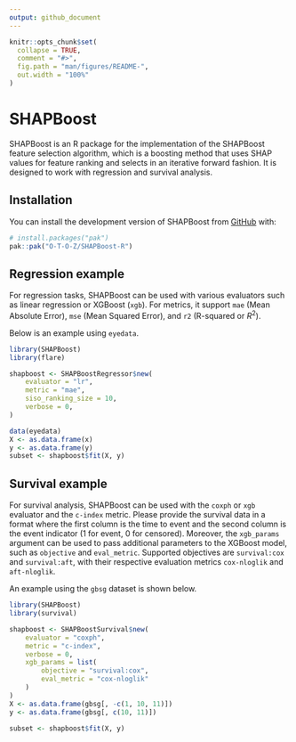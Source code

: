 ```yaml
---
output: github_document
---
```


<!-- README.md is generated from README.Rmd. Please edit that file -->

```r
knitr::opts_chunk$set(
  collapse = TRUE,
  comment = "#>",
  fig.path = "man/figures/README-",
  out.width = "100%"
)
```

# SHAPBoost

<!-- badges: start -->
<!-- badges: end -->

SHAPBoost is an R package for the implementation of the SHAPBoost feature selection algorithm, which is a
boosting method that uses SHAP values for feature ranking and selects in an iterative forward fashion. 
It is designed to work with regression and survival analysis.

## Installation

You can install the development version of SHAPBoost from [GitHub](https://github.com/O-T-O-Z/SHAPBoost-R) with:

``` r
# install.packages("pak")
pak::pak("O-T-O-Z/SHAPBoost-R")
```

## Regression example

For regression tasks, SHAPBoost can be used with various evaluators such as linear regression or XGBoost (`xgb`). 
For metrics, it support `mae` (Mean Absolute Error), `mse` (Mean Squared Error), and `r2` (R-squared or $R^{2}$). 

Below is an example using `eyedata`.

```r
library(SHAPBoost)
library(flare)

shapboost <- SHAPBoostRegressor$new(
    evaluator = "lr",
    metric = "mae",
    siso_ranking_size = 10,
    verbose = 0,
)

data(eyedata)
X <- as.data.frame(x)
y <- as.data.frame(y)
subset <- shapboost$fit(X, y)
```

## Survival example
For survival analysis, SHAPBoost can be used with the `coxph` or `xgb` evaluator and the `c-index` metric.
Please provide the survival data in a format where the first column is the time to event and the second column is the event indicator (1 for event, 0 for censored).
Moreover, the `xgb_params` argument can be used to pass additional parameters to the XGBoost model, such as `objective` and `eval_metric`.
Supported objectives are `survival:cox` and `survival:aft`, with their respective evaluation metrics `cox-nloglik` and `aft-nloglik`.

An example using the `gbsg` dataset is shown below. 

```r
library(SHAPBoost)
library(survival)

shapboost <- SHAPBoostSurvival$new(
    evaluator = "coxph",
    metric = "c-index",
    verbose = 0,
    xgb_params = list(
        objective = "survival:cox",
        eval_metric = "cox-nloglik"
    )
)
X <- as.data.frame(gbsg[, -c(1, 10, 11)])
y <- as.data.frame(gbsg[, c(10, 11)])

subset <- shapboost$fit(X, y)
```